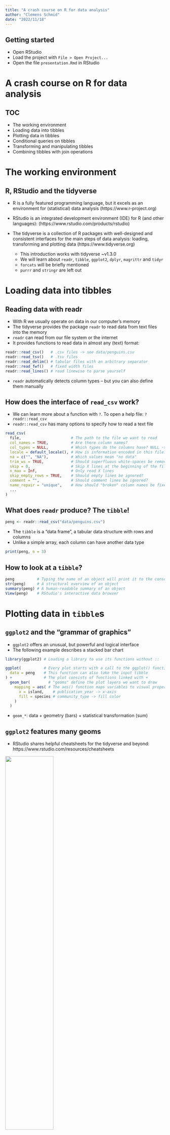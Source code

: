 ```yaml
---
title: "A crash course on R for data analysis"
author: "Clemens Schmid"
date: "2022/11/18"
---
```


## Getting started

- Open RStudio
- Load the project with `File > Open Project...`
- Open the file `presentation.Rmd` in RStudio

# A crash course on R for data analysis

## TOC

- The working environment
- Loading data into tibbles
- Plotting data in tibbles
- Conditional queries on tibbles
- Transforming and manipulating tibbles
- Combining tibbles with join operations

# The working environment

## R, RStudio and the tidyverse

- R is a fully featured programming language, but it excels as an environment for (statistical) data analysis (https://www.r-project.org)

- RStudio is an integrated development environment (IDE) for R (and other languages): (https://www.rstudio.com/products/rstudio)

- The tidyverse is a collection of R packages with well-designed and consistent interfaces for the main steps of data analysis: loading, transforming and plotting data (https://www.tidyverse.org)
  - This introduction works with tidyverse ~v1.3.0
  - We will learn about `readr`, `tibble`, `ggplot2`, `dplyr`, `magrittr` and `tidyr`
  - `forcats` will be briefly mentioned
  - `purrr` and `stringr` are left out

# Loading data into tibbles

## Reading data with readr

- With R we usually operate on data in our computer's memory
- The tidyverse provides the package `readr` to read data from text files into the memory
- `readr` can read from our file system or the internet
- It provides functions to read data in almost any (text) format:

```r
readr::read_csv()   # .csv files -> see data/penguins.csv
readr::read_tsv()   # .tsv files
readr::read_delim() # tabular files with an arbitrary separator
readr::read_fwf()   # fixed width files
readr::read_lines() # read linewise to parse yourself 
```

- `readr` automatically detects column types -- but you can also define them manually

## How does the interface of `read_csv` work?

- We can learn more about a function with `?`. To open a help file: `?readr::read_csv`
- `readr::read_csv` has many options to specify how to read a text file

```r
read_csv(
  file,                      # The path to the file we want to read
  col_names = TRUE,          # Are there column names?
  col_types = NULL,          # Which types do the columns have? NULL -> auto
  locale = default_locale(), # How is information encoded in this file?
  na = c("", "NA"),          # Which values mean "no data"
  trim_ws = TRUE,            # Should superfluous white-spaces be removed?
  skip = 0,                  # Skip X lines at the beginning of the file
  n_max = Inf,               # Only read X lines
  skip_empty_rows = TRUE,    # Should empty lines be ignored? 
  comment = "",              # Should comment lines be ignored?
  name_repair = "unique",    # How should "broken" column names be fixed
  ...
)
```

## What does `readr` produce? The `tibble`!

```r
peng <- readr::read_csv("data/penguins.csv")
```

- The `tibble` is a "data frame", a tabular data structure with rows and columns
- Unlike a simple array, each column can have another data type

```r
print(peng, n = 3)
```

## How to look at a `tibble`?

```r
peng          # Typing the name of an object will print it to the console
str(peng)     # A structural overview of an object
summary(peng) # A human-readable summary of an object
View(peng)    # RStudio's interactive data browser
```

# Plotting data in `tibble`s

## `ggplot2` and the "grammar of graphics"

- `ggplot2` offers an unusual, but powerful and logical interface
- The following example describes a stacked bar chart

```r
library(ggplot2) # Loading a library to use its functions without ::
```

```r
ggplot(          # Every plot starts with a call to the ggplot() function
  data = peng    # This function can also take the input tibble
) +              # The plot consists of functions linked with +
  geom_bar(        # "geoms" define the plot layers we want to draw
    mapping = aes( # The aes() function maps variables to visual properties
      x = island,    # publication_year -> x-axis
      fill = species # community_type -> fill color
    )
  )
```

- `geom_*`: data + geometry (bars) + statistical transformation (sum)

## `ggplot2` features many geoms

- RStudio shares helpful cheatsheets for the tidyverse and beyond: https://www.rstudio.com/resources/cheatsheets

\centering
![](figures/geom_cheatsheet.png){width=55%}

## `scale`s control the behaviour of visual elements

- Another plot: Boxplots of sample age through time

```r
ggplot(peng) +
  geom_boxplot(aes(x = species, y = body_mass_g))
```

```r
peng_out <- peng
peng_out$body_mass_g[sample(1:nrow(peng_out), 10)] <- 15000 + 50000 * runif(10)
ggplot(peng_out) +
  geom_boxplot(aes(x = species, y = body_mass_g))
```

- This is not well readable, because one extreme outlier dictate the scale
- A 15kg penguin is a scary thought and we would probably remove this outlier, but let's assume that's a valid observation we want to include in the plot

- To mitigate this issue we can change the **scale** of different visual elements - e.g. the y-axis

```r
ggplot(peng_out) +
  geom_boxplot(aes(x = species, y = body_mass_g)) +
  scale_y_log10()
```

- The log-scale improves readability

## Other `scale`s

- (Fill) color is a visual element of the plot and its scaling can be adjusted

```r
ggplot(peng) +
  geom_boxplot(aes(x = species, y = body_mass_g, fill = species)) +
  scale_y_log10() +
  scale_fill_viridis_d(option = "C")
```

## Defining plot matrices via `facet`s

- Splitting up the plot by categories into **facets** is another way to visualize more variables at once

```r
ggplot(peng) +
  geom_boxplot(aes(x = species, y = body_mass_g)) +
  facet_wrap(~year)
```

- Unfortunately the x-axis became unreadable

## Setting purely aesthetic settings with `theme`

- Aesthetic changes like this can be applied as part of the `theme`

```r
ggplot(peng) +
  geom_boxplot(aes(x = species, y = body_mass_g)) +
  facet_wrap(~year) +
  theme(axis.text.x = element_text(angle = 45, hjust = 1, vjust = 1))
```

## Exercise 1

1. Look at the `mtcars` dataset and read up on the meaning of its variables

```r

```

2. Visualize the relationship between *Gross horsepower* and *1/4 mile time*

```r

```

3. Integrate the *Number of cylinders* into your plot

```r

```















## Possible solutions 1

1. Look at the `mtcars` dataset and read up on the meaning of its variables

```r
?mtcars
```

2. Visualize the relationship between *Gross horsepower (hp)* and *1/4 mile time (qsec)*

```r
ggplot(mtcars) + geom_point(aes(x = hp, y = qsec))
```

3. Integrate the *Number of cylinders* into your plot

```r
ggplot(mtcars) + geom_point(aes(x = hp, y = qsec, color = as.factor(cyl)))
```



# Conditional queries on tibbles

## Selecting columns and filtering rows with `select` and `filter`

- The `dplyr` package includes powerful functions to subset data in tibbles based on conditions
- `dplyr::select` allows to select columns

```r
dplyr::select(peng, id, flipper_length_mm)   # reduce to two columns
dplyr::select(peng, -island, -flipper_length_mm) # remove two columns 
```

- `dplyr::filter` allows for conditional filtering of rows

```r
dplyr::filter(peng, year == 2007) # penguins measured in 2007
dplyr::filter(peng, year == 2007 |
                    year == 2009) # penguins measured in 2007 OR 2009
dplyr::filter(peng, year %in% c(2007, 2009)) # match operator: %in%
dplyr::filter(peng, species == "Adelie" & 
                    body_mass_g >= 4000) # Adelie penguins heavier than 4kg
```

## Chaining functions together with the pipe `%>%`

- The pipe `%>%` in the `magrittr` package is a clever infix operator to chain data and operations

```r
library(magrittr)
peng %>% dplyr::filter(year == 2007)
```

- It forwards the LHS as the first argument of the function appearing on the RHS
- That allows for sequences of functions ("tidyverse style")

```r
peng %>%
  dplyr::select(id, species, body_mass_g) %>%
  dplyr::filter(species == "Adelie" & body_mass_g >= 4000) %>%
  nrow() # count the rows
```

- `magrittr` also offers some more operators, among which the extraction `%$%` is particularly useful

```r
peng %>%
  dplyr::filter(island == "Biscoe") %$%
  species %>% # extract the sample_age column as a vector
  unique()    # get the unique elements of said vector
```

## Summary statistics in `base` R

- Summarising and counting data is indispensable and R offers all operations you would expect in its `base` package

```r
chinstraps <- peng %>% dplyr::filter(species == "Chinstrap")

nrow(chinstraps)               # number of rows in a tibble
length(chinstraps$species)     # length/size of a vector
unique(chinstraps$species)     # unique elements of a vector

min(chinstraps$body_mass_g)    # minimum
max(chinstraps$body_mass_g)    # maximum

mean(chinstraps$body_mass_g)   # mean
median(chinstraps$body_mass_g) # median

var(chinstraps$body_mass_g)    # variance
sd(chinstraps$body_mass_g)     # standard deviation
quantile(chinstraps$body_mass_g, probs = 0.75) # sample quantiles for the given probs
```

- many of these functions can ignore missing values with an option `na.rm = TRUE`

## Group-wise summaries with `group_by` and `summarise`

- These summary statistics are particular useful when applied to conditional subsets of a dataset
- `dplyr` allows such summary operations with a combination of `group_by` and `summarise`

```r
peng %>%
  dplyr::group_by(species) %>% # group the tibble by the material column
  dplyr::summarise(
    min_age = min(body_mass_g, na.rm = T),       # a new column: min weight for each group
    median_age = median(body_mass_g, na.rm = T), # a new column: median weight for each group
    max_age = max(body_mass_g, na.rm = T)        # a new column: max weight for each group
  )
```

- grouping can be applied across multiple columns

```r
peng %>%
  dplyr::group_by(species, year) %>% # group by species and year
  dplyr::summarise(
    n = dplyr::n(),  # a new column: number of penguins for each group
    .groups = "drop" # drop the grouping after this summary operation
  )
```

## Sorting and slicing tibbles with `arrange` and `slice`

- `dplyr` allows to `arrange` tibbles by one or multiple columns

```r
peng %>% dplyr::arrange(sex)              # sort by sex
peng %>% dplyr::arrange(sex, body_mass_g) # ... and weight
peng %>% dplyr::arrange(dplyr::desc(body_mass_g)) # sort descendingly on weight
```

- Sorting also works within groups and can be paired with `slice` to extract extreme values per group

```r
peng %>%
  dplyr::group_by(species) %>%                 # group by species
  dplyr::arrange(dplyr::desc(body_mass_g)) %>% # sort by weight within (!) groups
  dplyr::slice_head(n = 3) %>%                 # keep the first three samples per group
  dplyr::ungroup()                             # remove the still lingering grouping
```

- Slicing is also the relevant operation to take random samples from the observations in a tibble

```r
peng %>% dplyr::slice_sample(n = 10)
```



## Exercise 2

1. Determine the number of cars with four *forward gears* (`gear`) in the `mtcars` dataset

```r

```

2. Determine the mean *1/4 mile time* (`qsec`) per *Number of cylinders* (`cyl`) group

```r

```

3. Identify the least efficient cars for both *transmission types* (`am`)

```r

```















## Possible solutions 2

1. Determine the number of cars with four *forward gears* (`gear`) in the `mtcars` dataset

```r
mtcars %>% dplyr::filter(gear == 4) %>% nrow()
```

2. Determine the mean *1/4 mile time* (`qsec`) per *Number of cylinders* (`cyl`) group

```r
mtcars %>% dplyr::group_by(cyl) %>% dplyr::summarise(qsec_mean = mean(qsec))
```

3. Identify the least efficient cars for both *transmission types* (`am`)

```r
#mtcars3 <- tibble::rownames_to_column(mtcars, var = "car") %>% tibble::as_tibble()
mtcars %>% dplyr::group_by(am) %>% dplyr::arrange(mpg) %>% dplyr::slice_head()
```



# Transforming and manipulating tibbles

## Renaming and reordering columns and values with `rename`, `relocate` and `recode`

- Columns in tibbles can be renamed with `dplyr::rename` and reordered with `dplyr::relocate`

```r
peng %>% dplyr::rename(penguin_name = id) # rename a column
peng %>% dplyr::relocate(year, .before = species) # reorder columns
```

- Values in columns can be changed with `dplyr::recode`

```r
peng$island %>% dplyr::recode(Torgersen = "My favourite Island")
```

- R supports explicitly ordinal data with `factor`s, which can be reordered as well
- `factor`s can be handled more easily with the `forcats` package

```r
ggplot(peng) + geom_bar(aes(x = species)) # bars are alphabetically ordered
peng2 <- peng
peng2$species_ordered <- forcats::fct_reorder(peng2$species, peng2$species, length)
# fct_reorder: reorder the input factor by a summary statistic on an other vector
ggplot(peng2) + geom_bar(aes(x = species_ordered)) # bars are ordered by size
```

## Adding columns to tibbles with `mutate` and `transmute`

- A common application of data manipulation is adding derived columns. `dplyr` offers that with `mutate`

```r
peng %>% 
  dplyr::mutate(                    # add a column that
    body_mass_kg = body_mass_g/1000 # manipulates an existing column
  )
```

- `dplyr::transmute` removes all columns but the newly created ones

```r
peng %>% 
  dplyr::transmute(
    id = paste("Penguin Nr.", id), # overwrite this column
    flipper_length_mm              # select this column
)
```

- `dplyr::mutate` can also be combined with `dplyr::group_by` (instead of `dplyr::summarise`)

```r
peng %>% 
  dplyr::group_by(species, sex, year) %>%
  dplyr::mutate(                               # mutate does not collapse, unlike summarise
    mean_weight = mean(body_mass_g, na.rm = T)
  ) %>%
  dplyr::arrange(body_mass_g)
```

- `tibble::add_column` behaves as `dplyr::mutate`, but gives more control over column position

```r
peng %>% tibble::add_column(
  flipper_length_cm = .$flipper_length_mm/10,
  .after = "flipper_length_mm"
)
```

## Conditional operations with `ifelse` and `case_when`

- `ifelse` allows to implement conditional `mutate` operations, that consider information from other columns, but that gets cumbersome easily

```r
peng %>% dplyr::mutate(
  weight = ifelse(
    test = body_mass_g >= 4200, # is weight below or above mean weight?
    yes = "above mean",
    no = "below mean"
  )
)
```

- `dplyr::case_when` is a more readable solution for this application

```r
peng %>% dplyr::mutate(
  weight = dplyr::case_when(
    body_mass_g >= 4200 ~ "above mean",
    body_mass_g < 4200  ~ "below mean",
    TRUE                ~ "unknown" # TRUE catches all remaining cases
  )
)
```

## Long and wide data formats

- For different applications or to simplify certain analysis or plotting operations data often has to be transformed from a **wide** to a **long** format or vice versa

![](figures/pivot_longer_wider.png){height=150px}

- A table in **wide** format has N key columns and N value columns
- A table in **long** format has N key columns, one descriptor column and one value column

## A wide dataset

```r
carsales <- tibble::tribble(
  ~brand, ~`2014`, ~`2015`, ~`2016`, ~`2017`,
  "BMW",  20,      25,      30,      45,
  "VW",   67,      40,     120,      55
)
```

- Wide format becomes a problem, when the columns are semantically identical. This dataset is in wide format and we can not easily plot it
- We generally prefer data in long format, although it is more verbose with more duplication. "Long" format data is more "tidy"

## Making a wide dataset long with `pivot_longer`

```r
carsales_long <- carsales %>% tidyr::pivot_longer(
  cols = tidyselect::num_range("", range = 2014:2017), # set of columns to transform
  names_to = "year",            # the name of the descriptor column we want
  names_transform = as.integer, # a transformation function to apply to the names
  values_to = "sales"           # the name of the value column we want
)
```

## Making a long dataset wide with `pivot_wider`

```r
carsales_wide <- carsales_long %>% tidyr::pivot_wider(
  id_cols = "brand",  # the set of id columns that should not be changed
  names_from = year,  # the descriptor column with the names of the new columns
  values_from = sales # the value column from which the values should be extracted
)
```

- Applications of wide datasets are adjacency matrices to represent graphs, covariance matrices or other pairwise statistics
- When data gets big, then wide formats can be significantly more efficient (e.g. for spatial data)



## Exercise 3

1. Move the column `gear` to the first position of the mtcars dataset

```r

```

2. Make a new dataset `mtcars2` with the column `mpg` and an additional column `am_v`, which encodes the *transmission type* (`am`) as either `"manual"` or `"automatic"`

```r

```

3. Count the number of cars per *transmission type* (`am_v`) and *number of gears* (`gear`). Then transform the result to a wide format, with one column per *transmission type*.

```r

```















## Possible solutions 3

1. Move the column `gear` to the first position of the mtcars dataset

```r
mtcars %>% dplyr::relocate(gear, .before = mpg)
```

2. Make a new dataset `mtcars2` with the column `gear` and an additional column `am_v`, which encodes the *transmission type* (`am`) as either `"manual"` or `"automatic"`

```r
mtcars2 <- mtcars %>% dplyr::mutate(
  gear, am_v = dplyr::case_when(am == 0 ~ "automatic", am == 1 ~ "manual")
)
```

3. Count the number of cars in `mtcars2` per *transmission type* (`am_v`) and *number of gears* (`gear`). Then transform the result to a wide format, with one column per *transmission type*.

```r
mtcars2 %>% dplyr::group_by(am_v, gear) %>% dplyr::tally() %>%
  tidyr::pivot_wider(names_from = am_v, values_from = n)
```



# Combining tibbles with join operations

## Types of joins

Joins combine two datasets x and y based on key columns

- Mutating joins add columns from one dataset to the other
  - Left join: Take observations from x and add fitting information from y
  - Right join: Take observations from y and add fitting information from x
  - Inner join: Join the overlapping observations from x and y
  - Full join: Join all observations from x and y, even if information is missing
- Filtering joins remove observations from x based on their presence in y
  - Semi join: Keep every observation in x that is in y
  - Anti join: Keep every observation in x that is not in y

## A second dataset

- Contains additional variables for a subset of penguins - even some not in the main dataset

```r
bills <- readr::read_csv("data/penguin_bills_2009.csv")
print(bills, n = 5)
```

## Left join

Take observations from x and add fitting information from y

![](figures/left_join.png){height=70px}

```r
left <- dplyr::left_join(
  x = peng,    # 1060 observations
  y = bills,  # 1657 observations
  by = c("id") # the key columns by which to join
)
```

```r
print(left, n = 1)
```

- Left joins are the most common join operation: Add information from another dataset

## Right join

Take observations from y and add fitting information from x

![](figures/right_join.png){height=70px}

```r
right <- dplyr::right_join(
  x = samsub,                           # 1060 observations
  y = libsub,                           # 1657 observations
  by = c("project_name", "sample_name")
)
```

```r
print(right, n = 1)
```

- Right joins are almost identical to left joins -- only x and y have reversed roles

## Inner join

Join the overlapping observations from x and y

![](figures/inner_join.png){height=70px}

```r
inner <- dplyr::inner_join(
  x = samsub,                           # 1060 observations
  y = libsub,                           # 1657 observations
  by = c("project_name", "sample_name")
)
```

```r
print(inner, n = 1)
```

- Inner joins are a fast and easy way to check, to which degree two dataset overlap

## Full join

Join all observations from x and y, even if information is missing

![](figures/full_join.png){height=70px}

```r
full <- dplyr::full_join(
  x = samsub,                           # 1060 observations
  y = libsub,                           # 1657 observations
  by = c("project_name", "sample_name")
)
```

```r
print(full, n = 1)
```

- Full joins allow to preserve every bit of information

## Semi join

Keep every observation in x that is in y

![](figures/semi_join.png){height=70px}

```r
semi <- dplyr::semi_join(
  x = samsub,                           # 1060 observations
  y = libsub,                           # 1657 observations
  by = c("project_name", "sample_name")
)
```

```r
print(semi, n = 1)
```

- Semi joins are underused operations to filter datasets

## Anti join

Keep every observation in x that is not in y

![](figures/anti_join.png){height=70px}

```r
anti <- dplyr::anti_join(
  x = samsub,                           # 1060 observations
  y = libsub,                           # 1657 observations
  by = c("project_name", "sample_name")
)
```

```r
print(anti, n = 1)
```

- Anti joins allow to quickly specify incomplete datasets and missing information

## Exercise 4

Consider the following additional dataset:

```r
gear_opinions <- tibble::tibble(gear = c(3, 5), opinion = c("boring", "wow"))
```

1. Add my opinions about gears to the `mtcars` dataset

```r

```

2. Remove all cars from the dataset for which I don't have an opinion

```r

```















## Possible Solutions 4

1. Add my opinions about gears to the `mtcars` dataset

```r
dplyr::left_join(mtcars, gear_opinions, by = "gear")
```

2. Remove all cars from the dataset for which I don't have an opinion

```r
dplyr::anti_join(mtcars, gear_opinions, by = "gear")
```
